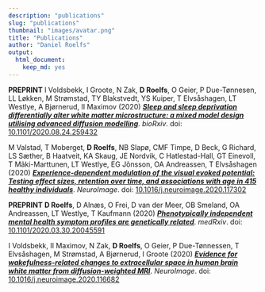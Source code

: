 ```yaml
---
description: "publications"
slug: "publications"
thumbnail: "images/avatar.png"
title: "Publications"
author: "Daniel Roelfs"
output:
  html_document:
    keep_md: yes
---
```


**PREPRINT** I Voldsbekk, I Groote, N Zak, **D Roelfs**, O Geier, P Due-Tønnesen, LL Løkken, M Strømstad, TY Blakstvedt, YS Kuiper, T Elvsåshagen, LT Westlye, A Bjørnerud, II Maximov (2020) [***Sleep and sleep deprivation differentially alter white matter microstructure: a mixed model design utilising advanced diffusion modelling***](https://doi.org/10.1101/2020.08.24.259432). _bioRxiv_. doi: [10.1101/2020.08.24.259432](https://doi.org/10.1101/2020.08.24.259432)

M Valstad, T Moberget, **D Roelfs**, NB Slapø, CMF Timpe, D Beck, G Richard, LS Sæther, B Haatveit, KA Skaug, JE Nordvik, C Hatlestad-Hall, GT Einevoll, T Mãki-Marttunen, LT Westlye, EG Jõnsson, OA Andreassen, T Elvsåshagen (2020) [***Experience-dependent modulation of the visual evoked potential: Testing effect sizes, retention over time, and associations with age in 415 healthy individuals***](https://doi.org/10.1016/j.neuroimage.2020.117302). _NeuroImage_. doi: [10.1016/j.neuroimage.2020.117302](https://doi.org/10.1016/j.neuroimage.2020.117302)

**PREPRINT** **D Roelfs**, D Alnæs, O Frei, D van der Meer, OB Smeland, OA Andreassen, LT Westlye, T Kaufmann (2020) [***Phenotypically independent mental health symptom profiles are genetically related***](https://doi.org/10.1101/2020.03.30.20045591). _medRxiv_. doi: [10.1101/2020.03.30.20045591](https://doi.org/10.1101/2020.03.30.20045591)

I Voldsbekk, II Maximov, N Zak, **D Roelfs**, O Geier, P Due-Tønnessen, T Elvsåshagen, M Strømstad, A Bjørnerud, I Groote (2020) [***Evidence for wakefulness-related changes to extracellular space in human brain white matter from diffusion-weighted MRI***](https://doi.org/10.1016/j.neuroimage.2020.116682). _NeuroImage_. doi: [10.1016/j.neuroimage.2020.116682](https://doi.org/10.1016/j.neuroimage.2020.116682)


